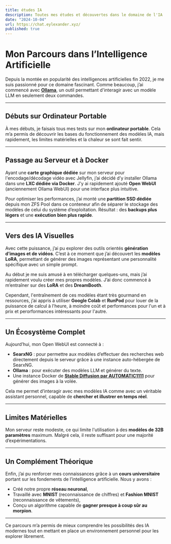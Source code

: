 ```yaml
---
title: études IA
description: Toutes mes études et découvertes dans le domaine de l'IA
date: "2024-10-04"
url: https://chat.eylexander.xyz/
published: true
---
```


# Mon Parcours dans l’Intelligence Artificielle

Depuis la montée en popularité des intelligences artificielles fin 2022, je me suis passionné pour ce domaine fascinant. Comme beaucoup, j’ai commencé avec **[Ollama](https://ollama.com/)**, un outil permettant d'interagir avec un modèle LLM en seulement deux commandes.

---

## Débuts sur Ordinateur Portable

À mes débuts, je faisais tous mes tests sur mon **ordinateur portable**. Cela m’a permis de découvrir les bases du fonctionnement des modèles IA, mais rapidement, les limites matérielles et la chaleur se sont fait sentir.

---

## Passage au Serveur et à Docker

Ayant une **carte graphique dédiée** sur mon serveur pour l'encodage/décodage vidéo avec Jellyfin, j’ai décidé d’y installer Ollama dans une **LXC dédiée via Docker**. J’y ai rapidement ajouté **Open WebUI** (anciennement Ollama WebUI) pour une interface plus intuitive.

Pour optimiser les performances, j’ai monté une **partition SSD dédiée** depuis mon ZFS Pool dans ce conteneur afin de séparer le stockage des modèles de celui du système d’exploitation. Résultat : des **backups plus légers** et une **exécution bien plus rapide**.

---

## Vers des IA Visuelles

Avec cette puissance, j’ai pu explorer des outils orientés **génération d’images et de vidéos**. C’est à ce moment que j’ai découvert les **modèles LoRA**, permettant de générer des images représentant une personnalité spécifique avec un simple prompt.

Au début je me suis amusé à en télécharger quelques-uns, mais j’ai rapidement voulu créer mes propres modèles. J’ai donc commencé à m’entraîner sur des **LoRA** et des **DreamBooth**.

Cependant, l'entraînement de ces modèles étant très gourmand en ressources, j’ai appris à utiliser **Google Colab** et **RunPod** pour louer de la puissance de calcul à l'heure, à moindre coût et performances pour l'un et à prix et perorformances intéressants pour l'autre.

---

## Un Écosystème Complet

Aujourd’hui, mon Open WebUI est connecté à :

- **SearxNG** : pour permettre aux modèles d’effectuer des recherches web directement depuis le serveur grâce à une instance auto-hébergée de SearxNG.
- **Ollama** : pour exécuter des modèles LLM et générer du texte.
- Une instance Docker de [**Stable Diffusion par AUTOMATIC1111**](https://github.com/AUTOMATIC1111/stable-diffusion-webui) pour générer des images à la volée.

Cela me permet d’interagir avec mes modèles IA comme avec un véritable assistant personnel, capable de **chercher et illustrer en temps réel**.

---

## Limites Matérielles

Mon serveur reste modeste, ce qui limite l'utilisation à des **modèles de 32B paramètres** maximum. Malgré cela, il reste suffisant pour une majorité d’expérimentations.

---

## Un Complément Théorique

Enfin, j’ai pu renforcer mes connaissances grâce à un **cours universitaire** portant sur les fondements de l’intelligence artificielle. Nous y avons :

- Créé notre propre **réseau neuronal**,
- Travaillé avec **MNIST** (reconnaissance de chiffres) et **Fashion MNIST** (reconnaissance de vêtements),
- Conçu un algorithme capable de **gagner presque à coup sûr au morpion**.

---

Ce parcours m’a permis de mieux comprendre les possibilités des IA modernes tout en mettant en place un environnement personnel pour les explorer librement.